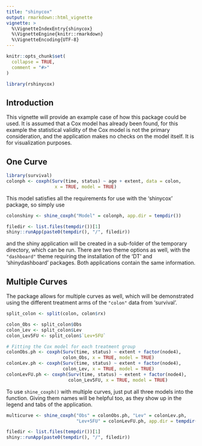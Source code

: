 ```yaml
---
title: "shinycox"
output: rmarkdown::html_vignette
vignette: >
  %\VignetteIndexEntry{shinycox}
  %\VignetteEngine{knitr::rmarkdown}
  %\VignetteEncoding{UTF-8}
---
```


```r
knitr::opts_chunk$set(
  collapse = TRUE,
  comment = "#>"
)
```

```r
library(rshinycox)
```
## Introduction
This vignette will provide an example case of how this package could be used. It is assumed that a Cox model has already been found, for this example the statistical validity of the Cox model is not the primary consideration, and the application makes no checks on the model itself. It is for visualization purposes. 

## One Curve
```r
library(survival)
colonph <- coxph(Surv(time, status) ~ age + extent, data = colon,
                  x = TRUE, model = TRUE)
```
This model satisfies all the requirements for use with the 'shinycox' package, so simply use
```r
colonshiny <- shine_coxph("Model" = colonph, app.dir = tempdir())

filedir <- list.files(tempdir())[1]
shiny::runApp(paste0(tempdir(), "/", filedir))
```
and the shiny application will be created in a sub-folder of the temporary directory, which can be run. There are two theme options as well, with the `"dashboard"` theme requiring the installation of the 'DT' and 'shinydashboard' packages. Both applications contain the same information.

## Multiple Curves
The package allows for multiple curves as well, which will be demonstrated using the different treatment arms of the `"colon"` data from 'survival'.
```r
split_colon <- split(colon, colon$rx)

colon_Obs <- split_colon$Obs
colon_Lev <- split_colon$Lev
colon_Lev5FU <- split_colon$`Lev+5FU`

# Fitting the Cox model for each treatment group
colonObs.ph <- coxph(Surv(time, status) ~ extent + factor(node4),
                     colon_Obs, x = TRUE, model = TRUE)
colonLev.ph <- coxph(Surv(time, status) ~ extent + factor(node4),
                     colon_Lev, x = TRUE, model = TRUE)
colonLevFU.ph <- coxph(Surv(time, status) ~ extent + factor(node4),
                       colon_Lev5FU, x = TRUE, model = TRUE)
```
To use `shine_coxph()` with multiple curves, just put all three models into the function. Giving them names will be helpful too, as they show up in the legend and tabs of the application.
```r
multicurve <- shine_coxph("Obs" = colonObs.ph, "Lev" = colonLev.ph, 
                          "Lev+5FU" = colonLevFU.ph, app.dir = tempdir())

filedir <- list.files(tempdir())[1]
shiny::runApp(paste0(tempdir(), "/", filedir))
```

